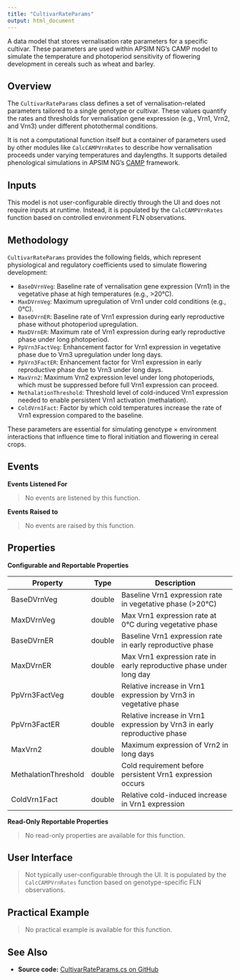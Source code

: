 ```yaml
---
title: "CultivarRateParams"
output: html_document
---
```


A data model that stores vernalisation rate parameters for a specific cultivar. These parameters are used within APSIM NG’s CAMP model to simulate the temperature and photoperiod sensitivity of flowering development in cereals such as wheat and barley.

## Overview

The `CultivarRateParams` class defines a set of vernalisation-related parameters tailored to a single genotype or cultivar. These values quantify the rates and thresholds for vernalisation gene expression (e.g., Vrn1, Vrn2, and Vrn3) under different photothermal conditions.

It is not a computational function itself but a container of parameters used by other modules like `CalcCAMPVrnRates` to describe how vernalisation proceeds under varying temperatures and daylengths. It supports detailed phenological simulations in APSIM NG’s [CAMP](CAMP.qmd) framework.

## Inputs

This model is not user-configurable directly through the UI and does not require inputs at runtime. Instead, it is populated by the `CalcCAMPVrnRates` function based on controlled environment FLN observations.

## Methodology

`CultivarRateParams` provides the following fields, which represent physiological and regulatory coefficients used to simulate flowering development:

- `BaseDVrnVeg`: Baseline rate of vernalisation gene expression (Vrn1) in the vegetative phase at high temperatures (e.g., >20°C).
- `MaxDVrnVeg`: Maximum upregulation of Vrn1 under cold conditions (e.g., 0°C).
- `BaseDVrnER`: Baseline rate of Vrn1 expression during early reproductive phase without photoperiod upregulation.
- `MaxDVrnER`: Maximum rate of Vrn1 expression during early reproductive phase under long photoperiod.
- `PpVrn3FactVeg`: Enhancement factor for Vrn1 expression in vegetative phase due to Vrn3 upregulation under long days.
- `PpVrn3FactER`: Enhancement factor for Vrn1 expression in early reproductive phase due to Vrn3 under long days.
- `MaxVrn2`: Maximum Vrn2 expression level under long photoperiods, which must be suppressed before full Vrn1 expression can proceed.
- `MethalationThreshold`: Threshold level of cold-induced Vrn1 expression needed to enable persistent Vrn1 activation (methalation).
- `ColdVrn1Fact`: Factor by which cold temperatures increase the rate of Vrn1 expression compared to the baseline.

These parameters are essential for simulating genotype × environment interactions that influence time to floral initiation and flowering in cereal crops.

## Events

**Events Listened For**

> No events are listened by this function.

**Events Raised to**

> No events are raised by this function.

## Properties

**Configurable and Reportable Properties**

| Property               | Type    | Description                                                                 |
|------------------------|---------|-----------------------------------------------------------------------------|
| BaseDVrnVeg            | double  | Baseline Vrn1 expression rate in vegetative phase (>20°C)                  |
| MaxDVrnVeg             | double  | Max Vrn1 expression rate at 0°C during vegetative phase                    |
| BaseDVrnER             | double  | Baseline Vrn1 expression rate in early reproductive phase                  |
| MaxDVrnER              | double  | Max Vrn1 expression rate in early reproductive phase under long day        |
| PpVrn3FactVeg          | double  | Relative increase in Vrn1 expression by Vrn3 in vegetative phase           |
| PpVrn3FactER           | double  | Relative increase in Vrn1 expression by Vrn3 in early reproductive phase   |
| MaxVrn2                | double  | Maximum expression of Vrn2 in long days                                    |
| MethalationThreshold   | double  | Cold requirement before persistent Vrn1 expression occurs                  |
| ColdVrn1Fact           | double  | Relative cold-induced increase in Vrn1 expression                          |

**Read-Only Reportable Properties**

> No read-only properties are available for this function.

## User Interface

> Not typically user-configurable through the UI. It is populated by the `CalcCAMPVrnRates` function based on genotype-specific FLN observations.

## Practical Example

> No practical example is available for this function.

## See Also

* **Source code:** [CultivarRateParams.cs on GitHub](http://github.com/APSIMInitiative/ApsimX/blob/master/Models/PMF/Phenology/CAMP/CultivarRateParams.cs)
